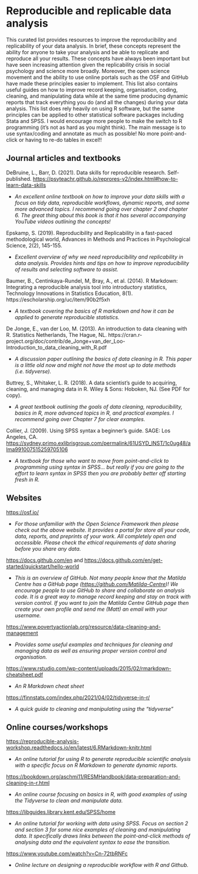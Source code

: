 # Reproducible and replicable data analysis

This curated list provides resources to improve the reproducibility and replicability of your data analysis. In brief, these concepts represent the ability for anyone to take your analysis and be able to replicate and reproduce all your results. These concepts have always been important but have seen increasing attention given the replicability crisis in social psychology and science more broadly. Moreover, the open science movement and the ability to use online portals such as the OSF and GitHub have made these principles easier to implement. This list also contains useful guides on how to improve record keeping, organisation, coding, cleaning, and manipulating data while at the same time producing dynamic reports that track everything you do (and all the changes) during your data analysis. This list does rely heavily on using R software, but the same principles can be applied to other statistical software packages including Stata and SPSS. I would encourage more people to make the switch to R programming (it’s not as hard as you might think). The main message is to use syntax/coding and annotate as much as possible! No more point-and-click or having to re-do tables in excel!! 

## Journal articles and textbooks
DeBruine, L., Barr, D. (2021). Data skills for reproducible research. Self-published. <https://psyteachr.github.io/reprores-v2/index.html#how-to-learn-data-skills> 

- *An excellent online textbook on how to improve your data skills with a focus on tidy data, reproducible workflows, dynamic reports, and some more advanced topics. I recommend going over chapter 2 and chapter 6. The great thing about this book is that it has several accompanying YouTube videos outlining the concepts!*

Epskamp, S. (2019). Reproducibility and Replicability in a fast-paced methodological world, Advances in Methods and Practices in Psychological Science, 2(2), 145-155.
 
- *Excellent overview of why we need reproducibility and replicability in data analysis. Provides hints and tips on how to improve reproducibility of results and selecting software to assist.*

Baumer, B., Centinkaya-Rundel, M, Bray, A., et al. (2014). R Markdown: Integrating a reproducible analysis tool into introductory statistics, Technology Innovations in Statistics Education, 8(1). https://escholarship.org/uc/item/90b2f5xh 

- *A textbook covering the basics of R markdown and how it can be applied to generate reproducible statistics.* 

De Jonge, E., van der Loo, M. (2013). An introduction to data cleaning with R. Statistics Netherlands, The Hague, NL. https://cran.r-project.org/doc/contrib/de_Jonge+van_der_Loo-Introduction_to_data_cleaning_with_R.pdf 

-	*A discussion paper outlining the basics of data cleaning in R. This paper is a little old now and might not have the most up to date methods (i.e. tidyverse).*

Buttrey, S., Whitaker, L. R. (2018). A data scientist’s guide to acquiring, cleaning, and managing data in R. Wiley & Sons: Hoboken, NJ. (See PDF for copy). 

- *A great textbook outlining the goals of data cleaning, reproducibility, basics in R, more advanced topics in R, and practical examples. I recommend going over Chapter 7 for clear examples.*

Collier, J. (2009). Using SPSS syntax a beginner’s guide. SAGE: Los Angeles, CA. <https://sydney.primo.exlibrisgroup.com/permalink/61USYD_INST/1c0ug48/alma991007515259705106>

-	*A textbook for those who want to move from point-and-click to programming using syntax in SPSS… but really if you are going to the effort to learn syntax in SPSS then you are probably better off starting fresh in R.*

## Websites

<https://osf.io/>

- *For those unfamiliar with the Open Science Framework then please check out the above website. It provides a portal for store all your code, data, reports, and preprints of your work. All completely open and accessible. Please check the ethical requirements of data sharing before you share any data.* 

<https://docs.github.com/en> and <https://docs.github.com/en/get-started/quickstart/hello-world>

-	*This is an overview of GitHub. Not many people know that the Matilda Centre has a GitHub page (<https://github.com/Matilda-Centre>)! We encourage people to use GitHub to share and collaborate on analysis code. It is a great way to manage record keeping and stay on track with version control. If you want to join the Matilda Centre GitHub page then create your own profile and send me (Matt) an email with your username.* 

<https://www.povertyactionlab.org/resource/data-cleaning-and-management>

-	*Provides some useful examples and techniques for cleaning and managing data as well as ensuring proper version control and organisation.*

<https://www.rstudio.com/wp-content/uploads/2015/02/rmarkdown-cheatsheet.pdf>

-	*An R Markdown cheat sheet*

<https://finnstats.com/index.php/2021/04/02/tidyverse-in-r/> 

- *A quick guide to cleaning and manipulating using the “tidyverse”*

## Online courses/workshops

<https://reproducible-analysis-workshop.readthedocs.io/en/latest/6.RMarkdown-knitr.html>

-	*An online tutorial for using R to generate reproducible scientific analysis with a specific focus on R Markdown to generate dynamic reports.*

<https://bookdown.org/aschmi11/RESMHandbook/data-preparation-and-cleaning-in-r.html>

-	*An online course focusing on basics in R, with good examples of using the Tidyverse to clean and manipulate data.*

<https://libguides.library.kent.edu/SPSS/home>

-	*An online tutorial for working with data using SPSS. Focus on section 2 and section 3 for some nice examples of cleaning and manipulating data. It specifically draws links between the point-and-click methods of analysing data and the equivalent syntax to ease the transition.* 

<https://www.youtube.com/watch?v=Cn-72tbRNFc> 

-	*Online lecture on designing a reproducible workflow with R and Github.* 

